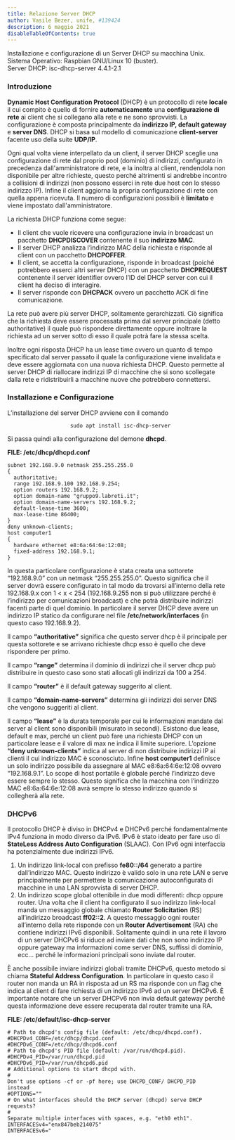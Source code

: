 ```yaml
---
title: Relazione Server DHCP
author: Vasile Bezer, unife, #139424
description: 6 maggio 2021
disableTableOfContents: true
---
```


Installazione e configurazione di un Server DHCP su macchina Unix.  
Sistema Operativo: Raspbian GNU/Linux 10 (buster).  
Server DHCP: isc-dhcp-server 4.4.1-2.1  

### Introduzione
**Dynamic Host Configuration Protocol** (DHCP) è un protocollo di rete **locale**
il cui compito è quello di fornire **automaticamente** una **configurazione di
rete** ai client che si collegano alla rete e ne sono sprovvisti.
La configurazione è composta principalmente da **indirizzo IP, default
gateway** e **server DNS**.
DHCP si basa sul modello di comunicazione **client-server** facente uso della
suite **UDP/IP**.

Ogni qual volta viene interpellato da un client, il server DHCP sceglie
una configurazione di rete dal proprio pool (dominio) di indirizzi,
configurato in precedenza dall'amministratore di rete, e la inoltra al
client, rendendola non disponibile per altre richieste, questo perché
altrimenti si andrebbe incontro a collisioni di indirizzi (non possono
esserci in rete due host con lo stesso indirizzo IP).
Infine il client aggiorna la propria configurazione di rete con quella
appena ricevuta.
Il numero di configurazioni possibili è **limitato** e viene impostato
dall'amministratore.

La richiesta DHCP funziona come segue:
- Il client che vuole ricevere una configurazione invia in broadcast
un pacchetto **DHCPDISCOVER** contenente il suo **indirizzo MAC**.
- Il server DHCP analizza l’indirizzo MAC della richiesta e risponde
al client con un pacchetto **DHCPOFFER**.
- Il client, se accetta la configurazione, risponde in broadcast
(poiché potrebbero esserci altri server DHCP) con un pacchetto
**DHCPREQUEST** contenente il server identifier ovvero l’ID del DHCP
server con cui il client ha deciso di interagire.
- Il server risponde con **DHCPACK** ovvero un pacchetto ACK di fine
comunicazione.

La rete può avere più server DHCP, solitamente gerarchizzati. Ciò
significa che la richiesta deve essere processata prima dal server
principale (detto authoritative) il quale può rispondere direttamente
oppure inoltrare la richiesta ad un server sotto di esso il quale potrà
fare la stessa scelta.

Inoltre ogni risposta DHCP ha un lease time ovvero un quanto di tempo
specificato dal server passato il quale la configurazione viene invalidata
e deve essere aggiornata con una nuova richiesta DHCP. Questo permette al
server DHCP di riallocare indirizzi IP di macchine che si sono scollegate
dalla rete e ridistribuirli a macchine nuove che potrebbero connettersi.


### Installazione e Configurazione
L’installazione del server DHCP avviene con il comando

                        sudo apt install isc-dhcp-server

Si passa quindi alla configurazione del demone **dhcpd**.

**FILE: /etc/dhcp/dhcpd.conf**
```
subnet 192.168.9.0 netmask 255.255.255.0
{
  authoritative;
  range 192.168.9.100 192.168.9.254;
  option routers 192.168.9.2;
  option domain-name "gruppo9.labreti.it";
  option domain-name-servers 192.168.9.2;
  default-lease-time 3600;
  max-lease-time 86400;
}
deny unknown-clients;
host computer1
{
  hardware ethernet e8:6a:64:6e:12:08;
  fixed-address 192.168.9.1;
}
```
In questa particolare configurazione è stata creata una sottorete
“192.168.9.0” con un netmask “255.255.255.0”.
Questo significa che il server dovrà essere configurato in tal modo da
trovarsi all’interno della rete 192.168.9.x con 1 < x < 254 (192.168.9.255
non si può utilizzare perché è l’indirizzo per comunicazioni broadcast) e
che potrà distribuire indirizzi facenti parte di quel dominio.
In particolare il server DHCP deve avere un indirizzo IP statico da
configurare nel file **/etc/network/interfaces** (in questo caso 192.168.9.2).

Il campo **“authoritative”** significa che questo server dhcp è il principale
per questa sottorete e se arrivano richieste dhcp esso è quello che deve
rispondere per primo.

Il campo **“range”** determina il dominio di indirizzi che il server dhcp può
distribuire in questo caso sono stati allocati gli indirizzi da 100 a 254.

Il campo **“router”** è il default gateway suggerito al client.

Il campo **“domain-name-servers”** determina gli indirizzi dei server DNS che
vengono suggeriti al client.

Il campo **“lease”** è la durata temporale per cui le informazioni mandate dal
server al client sono disponibili (misurato in secondi).
Esistono due lease, default e max, perché un client può fare una richiesta
DHCP con un particolare lease e il valore di max ne indica il limite
superiore.
L’opzione **“deny unknown-clients”** indica al server di non distribuire
indirizzi IP ai clienti il cui indirizzo MAC è sconosciuto.
Infine **host computer1** definisce un solo indirizzo possibile da assegnare
al MAC e8:6a:64:6e:12:08 ovvero “192.168.9.1”. Lo scope di host
portatile è globale perché l’indirizzo deve essere sempre lo stesso.
Questo significa che la macchina con l’indirizzo MAC e8:6a:64:6e:12:08
avrà sempre lo stesso indirizzo quando si collegherà alla rete.


### DHCPv6
Il protocollo DHCP è diviso in DHCPv4 e DHCPv6 perché fondamentalmente
IPv4 funziona in modo diverso da IPv6.
IPv6 è stato ideato per fare uso di **StateLess Address Auto
Configuration** (SLAAC).
Con IPv6 ogni interfaccia ha potenzialmente due indirizzi IPv6.
1. Un indirizzo link-local con prefisso **fe80::/64** generato a partire
dall’indirizzo MAC. Questo indirizzo è valido solo in una rete LAN e
serve principalmente per permettere la comunicazione autoconfigurata
di macchine in una LAN sprovvista di server DHCP.
2. Un indirizzo scope global ottenibile in due modi differenti: dhcp
oppure router. Una volta che il client ha configurato il suo
indirizzo link-local manda un messaggio globale chiamato **Router
Solicitation** (RS) all’indirizzo broadcast **ff02::2**. A questo
messaggio ogni router all’interno della rete risponde con un **Router
Advertisement** (RA) che contiene indirizzi IPv6 disponibili.
Solitamente quindi in una rete il lavoro di un server DHCPv6 si
riduce ad inviare dati che non sono indirizzo IP oppure gateway ma
informazioni come server DNS, suffissi di dominio, ecc... perché le
informazioni principali sono inviate dal router.

È anche possibile inviare indirizzi globali tramite DHCPv6, questo metodo
si chiama **Stateful Address Configuration**. In particolare in questo caso il
router non manda un RA in risposta ad un RS ma risponde con un flag che
indica al client di fare richiesta di un indirizzo IPv6 ad un server
DHCPv6.
È importante notare che un server DHCPv6 non invia default gateway perché
questa informazione deve essere recuperata dal router tramite una RA.

**FILE: /etc/default/isc-dhcp-server**
```# Defaults for isc-dhcp-server (sourced by /etc/init.d/isc-dhcp-server)
# Path to dhcpd's config file (default: /etc/dhcp/dhcpd.conf).
#DHCPDv4_CONF=/etc/dhcp/dhcpd.conf
#DHCPDv6_CONF=/etc/dhcp/dhcpd6.conf
# Path to dhcpd's PID file (default: /var/run/dhcpd.pid).
#DHCPDv4_PID=/var/run/dhcpd.pid
#DHCPDv6_PID=/var/run/dhcpd6.pid
# Additional options to start dhcpd with.
#
Don't use options -cf or -pf here; use DHCPD_CONF/ DHCPD_PID
instead
#OPTIONS=""
# On what interfaces should the DHCP server (dhcpd) serve DHCP requests?
#
Separate multiple interfaces with spaces, e.g. "eth0 eth1".
INTERFACESv4="enx847beb214075"
INTERFACESv6="
```
